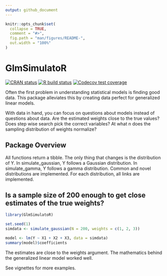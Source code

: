 ```yaml
---
output: github_document
---
```


<!-- README.md is generated from README.Rmd. Please edit that file -->

```r
knitr::opts_chunk$set(
  collapse = TRUE,
  comment = "#>",
  fig.path = "man/figures/README-",
  out.width = "100%"
)
```
# GlmSimulatoR
 
<!-- badges: start -->
[![CRAN status](https://www.r-pkg.org/badges/version/GlmSimulatoR)](https://cran.r-project.org/package=GlmSimulatoR)
[![R build status](https://github.com/gmcmacran/GlmSimulatoR/workflows/R-CMD-check/badge.svg)](https://github.com/gmcmacran/GlmSimulatoR/actions)
[![Codecov test coverage](https://codecov.io/gh/gmcmacran/GlmSimulatoR/branch/master/graph/badge.svg)](https://codecov.io/gh/gmcmacran/GlmSimulatoR?branch=master)
<!-- badges: end -->

Often the first problem in understanding statistical models is finding good data. This package alleviates this by creating data perfect for generalized linear models. 

With data in hand, you can focus on questions about models instead of questions about data. Are the estimated weights close to the true values? Does step wise search pick the correct variables? At what n does the sampling distribution of weights normalize?

## Package Overview
All functions return a tibble. The only thing that changes is the distribution of Y. In simulate_gaussian, Y follows a Gaussian distribution. In simulate_gamma, Y follows a gamma distribution. Common and novel distributions are implemented. For each distribution, all links are implemented.

## Is a sample size of 200 enough to get close estimates of the true weights?

```r
library(GlmSimulatoR)

set.seed(1)
simdata <- simulate_gaussian(N = 200, weights = c(1, 2, 3))

model <- lm(Y ~ X1 + X2 + X3, data = simdata)
summary(model)$coefficients

```

The estimates are close to the weights argument. The mathematics behind the generalized linear model worked well.

See vignettes for more examples.
